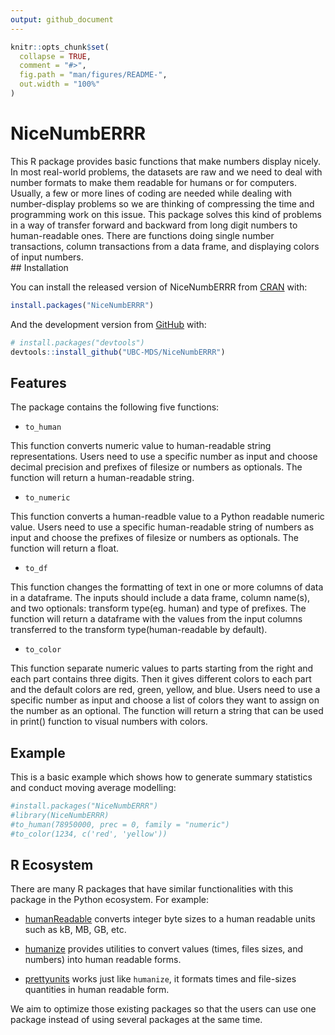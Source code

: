 ```yaml
---
output: github_document
---
```


<!-- README.md is generated from README.Rmd. Please edit that file -->

```r
knitr::opts_chunk$set(
  collapse = TRUE,
  comment = "#>",
  fig.path = "man/figures/README-",
  out.width = "100%"
)
```

# NiceNumbERRR

<!-- badges: start -->
<!-- badges: end -->

This R package provides basic functions that make numbers display nicely. In most real-world problems, the datasets are raw and we need to deal with number formats to make them readable for humans or for computers. Usually, a few or more lines of coding are needed while dealing with number-display problems so we are thinking of compressing the time and programming work on this issue. This package solves this kind of problems in a way of transfer forward and backward from long digit numbers to human-readable ones. There are functions doing single number transactions, column transactions from a data frame, and displaying colors of input numbers.  
## Installation

You can install the released version of NiceNumbERRR from [CRAN](https://CRAN.R-project.org) with:

``` r
install.packages("NiceNumbERRR")
```

And the development version from [GitHub](https://github.com/) with:

``` r
# install.packages("devtools")
devtools::install_github("UBC-MDS/NiceNumbERRR")

```

## Features

The package contains the following five functions:


- `to_human`

This function converts numeric value to human-readable string representations. Users need to use a specific number as input and choose decimal precision and prefixes of filesize or numbers as optionals. The function will return a human-readable string.

- `to_numeric`

This function converts a human-readble value to a Python readable numeric value. Users need to use a specific human-readable string of numbers as input and choose the prefixes of filesize or numbers as optionals. The function will return a float.

- `to_df`

This function changes the formatting of text in one or more columns of data in a dataframe. The inputs should include a data frame, column name(s), and two optionals: transform type(eg. human) and type of prefixes. The function will return a dataframe with the values from the input columns transferred to the transform type(human-readable by default).

- `to_color`

This function separate numeric values to parts starting from the right and each part contains three digits. Then it gives different colors to each part and the default colors are red, green, yellow, and blue. Users need to use a specific number as input and choose a list of colors they want to assign on the number as an optional. The function will return a string that can be used in print() function to visual numbers with colors.



## Example

This is a basic example which shows how to generate summary statistics and conduct moving average modelling:

```r
#install.packages("NiceNumbERRR")
#library(NiceNumbERRR)
#to_human(78950000, prec = 0, family = "numeric") 
#to_color(1234, c('red', 'yellow'))

```

## R Ecosystem

There are many R packages that have similar functionalities with this package in the Python ecosystem. For example:


- [humanReadable](https://www.rdocumentation.org/packages/gdata/versions/2.18.0/topics/humanReadable) converts integer byte sizes to a human readable units such as kB, MB, GB, etc.
- [humanize](https://github.com/gerrymanoim/humanize) provides utilities to convert values (times, files sizes, and numbers) into human readable forms.

- [prettyunits](https://github.com/r-lib/prettyunits) works just like `humanize`, it formats times and file-sizes quantities in human readable form.


We aim to optimize those existing packages so that the users can use one package instead of using several packages at the same time.

